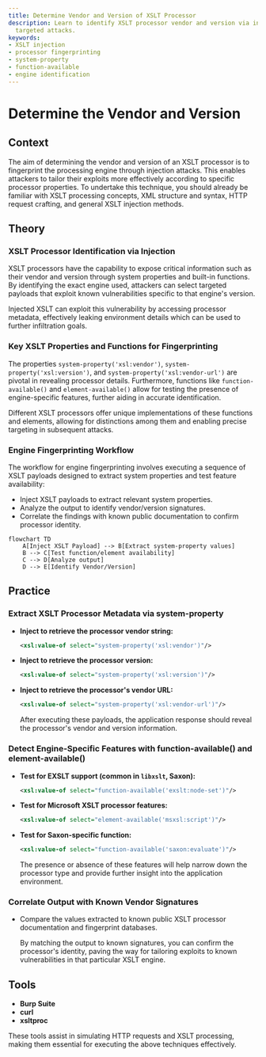 ```yaml
---
title: Determine Vendor and Version of XSLT Processor
description: Learn to identify XSLT processor vendor and version via injection for
  targeted attacks.
keywords:
- XSLT injection
- processor fingerprinting
- system-property
- function-available
- engine identification
---
```


# Determine the Vendor and Version

## Context

The aim of determining the vendor and version of an XSLT processor is to fingerprint the processing engine through injection attacks. This enables attackers to tailor their exploits more effectively according to specific processor properties. To undertake this technique, you should already be familiar with XSLT processing concepts, XML structure and syntax, HTTP request crafting, and general XSLT injection methods.

## Theory

### XSLT Processor Identification via Injection

XSLT processors have the capability to expose critical information such as their vendor and version through system properties and built-in functions. By identifying the exact engine used, attackers can select targeted payloads that exploit known vulnerabilities specific to that engine's version.

Injected XSLT can exploit this vulnerability by accessing processor metadata, effectively leaking environment details which can be used to further infiltration goals.

### Key XSLT Properties and Functions for Fingerprinting

The properties `system-property('xsl:vendor')`, `system-property('xsl:version')`, and `system-property('xsl:vendor-url')` are pivotal in revealing processor details. Furthermore, functions like `function-available()` and `element-available()` allow for testing the presence of engine-specific features, further aiding in accurate identification.

Different XSLT processors offer unique implementations of these functions and elements, allowing for distinctions among them and enabling precise targeting in subsequent attacks.

### Engine Fingerprinting Workflow

The workflow for engine fingerprinting involves executing a sequence of XSLT payloads designed to extract system properties and test feature availability:

- Inject XSLT payloads to extract relevant system properties.
- Analyze the output to identify vendor/version signatures.
- Correlate the findings with known public documentation to confirm processor identity.

```mermaid
flowchart TD
    A[Inject XSLT Payload] --> B[Extract system-property values]
    B --> C[Test function/element availability]
    C --> D[Analyze output]
    D --> E[Identify Vendor/Version]
```

## Practice

### Extract XSLT Processor Metadata via system-property

- **Inject to retrieve the processor vendor string:**

  ```xml
  <xsl:value-of select="system-property('xsl:vendor')"/>
  ```

- **Inject to retrieve the processor version:**

  ```xml
  <xsl:value-of select="system-property('xsl:version')"/>
  ```

- **Inject to retrieve the processor's vendor URL:**

  ```xml
  <xsl:value-of select="system-property('xsl:vendor-url')"/>
  ```

  After executing these payloads, the application response should reveal the processor's vendor and version information.

### Detect Engine-Specific Features with function-available() and element-available()

- **Test for EXSLT support (common in `libxslt`, Saxon):**

  ```xml
  <xsl:value-of select="function-available('exslt:node-set')"/>
  ```

- **Test for Microsoft XSLT processor features:**

  ```xml
  <xsl:value-of select="element-available('msxsl:script')"/>
  ```

- **Test for Saxon-specific function:**

  ```xml
  <xsl:value-of select="function-available('saxon:evaluate')"/>
  ```

  The presence or absence of these features will help narrow down the processor type and provide further insight into the application environment.

### Correlate Output with Known Vendor Signatures

- Compare the values extracted to known public XSLT processor documentation and fingerprint databases. 

  By matching the output to known signatures, you can confirm the processor's identity, paving the way for tailoring exploits to known vulnerabilities in that particular XSLT engine.

## Tools

- **Burp Suite**
- **curl**
- **xsltproc** 

These tools assist in simulating HTTP requests and XSLT processing, making them essential for executing the above techniques effectively.